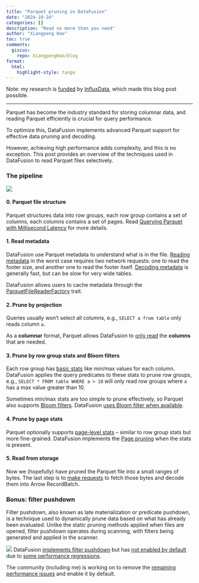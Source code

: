 ```yaml
---
title: "Parquet pruning in DataFusion"
date: "2024-10-24"
categories: []
description: "Read no more than you need"
author: "Xiangpeng Hao"
toc: true
comments:
  giscus: 
    repo: XiangpengHao/blog
format:
  html: 
    highlight-style: tango 
---
```


Note: my research is [funded](https://haoxp.xyz/fund/) by [InfluxData](https://www.influxdata.com), which made this blog post possible.

<hr/>

Parquet has become the industry standard for storing columnar data, and reading Parquet efficiently is crucial for query performance.

To optimize this, DataFusion implements advanced Parquet support for effective data pruning and decoding.

However, achieving high performance adds complexity, and this is no exception. This post provides an overview of the techniques used in DataFusion to read Parquet files selectively. 

### The pipeline
![](read-parquet.jpg)

#### 0. Parquet file structure
Parquet structures data into row groups, each row group contains a set of columns, each columns contains a set of pages.
Read [Querying Parquet with Millisecond Latency](https://www.influxdata.com/blog/querying-parquet-millisecond-latency/) for more details.

#### 1. Read metadata
DataFusion use Parquet metadata to understand what is in the file. 
[Reading metadata](https://github.com/apache/datafusion/blob/31701b8dc9c6486856c06a29a32107d9f4549cec/datafusion/core/src/datasource/physical_plan/parquet/reader.rs#L118) in the worst case requires two network requests: one to read the footer size, and another one to read the footer itself.
[Decoding metadata](https://www.influxdata.com/blog/how-good-parquet-wide-tables/) is generally fast, but can be slow for very wide tables.

DataFusion allows users to cache metadata through the [ParquetFileReaderFactory](https://github.com/apache/datafusion/blob/31701b8dc9c6486856c06a29a32107d9f4549cec/datafusion/core/src/datasource/physical_plan/parquet/reader.rs#L39) trait.


#### 2. Prune by projection
Queries usually won't select all columns, e.g., `SELECT a from table` only reads column `a`. 

As a **columnar** format, Parquet allows DataFusion to [only read]((https://github.com/apache/datafusion/blob/31701b8dc9c6486856c06a29a32107d9f4549cec/datafusion/core/src/datasource/physical_plan/parquet/mod.rs#L778)) the **columns** that are needed.

#### 3. Prune by row group stats and Bloom filters
Each row group has [basic stats](https://github.com/apache/datafusion/blob/31701b8dc9c6486856c06a29a32107d9f4549cec/datafusion/core/src/physical_optimizer/pruning.rs#L81) like min/max values for each column.
DataFusion applies the query predicates to these stats to prune row groups, e.g., `SELECT * FROM table WHERE a > 10` will only read row groups where `a` has a max value greater than 10.

Sometimes min/max stats are too simple to prune effectively, so Parquet also supports [Bloom filters](https://www.influxdata.com/blog/using-parquets-bloom-filters/). DataFusion [uses Bloom filter when available](https://github.com/apache/datafusion/blob/31701b8dc9c6486856c06a29a32107d9f4549cec/datafusion/core/src/datasource/physical_plan/parquet/opener.rs#L202).

#### 4. Prune by page stats
Parquet optionally supports [page-level stats](https://github.com/apache/parquet-format/blob/master/PageIndex.md) -- similar to row group stats but more fine-grained.
DataFusion implements the [Page pruning](https://github.com/apache/datafusion/blob/31701b8dc9c6486856c06a29a32107d9f4549cec/datafusion/core/src/datasource/physical_plan/parquet/opener.rs#L219) when the stats is present. 


#### 5. Read from storage 
Now we (hopefully) have pruned the Parquet file into a small ranges of bytes.
The last step is to [make requests](https://github.com/apache/datafusion/blob/31701b8dc9c6486856c06a29a32107d9f4549cec/datafusion/core/src/datasource/physical_plan/parquet/reader.rs#L103) to fetch those bytes and decode them into Arrow RecordBatch. 


### Bonus: filter pushdown
Filter pushdown, also known as late materialization or predicate pushdown, is a technique used to dynamically prune data based on what has already been evaluated. Unlike the static pruning methods applied when files are opened, filter pushdown operates during scanning, with filters being generated and applied in the scanner.

![](filter-pushdown.jpg)
DataFusion [implements filter pushdown](https://github.com/apache/datafusion/blob/31701b8dc9c6486856c06a29a32107d9f4549cec/datafusion/core/src/datasource/physical_plan/parquet/row_filter.rs#L154) but has [not enabled by default](https://github.com/apache/datafusion/blob/31701b8dc9c6486856c06a29a32107d9f4549cec/datafusion/common/src/config.rs#L382) due to [some performance regressions](https://github.com/apache/datafusion/issues/3463).

The community (including me) is working on to remove the [remaining performance issues](https://github.com/apache/arrow-rs/issues/5523#issuecomment-2429470872) and enable it by default.
